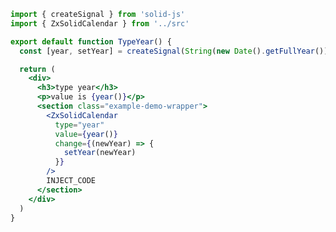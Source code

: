 ```jsx
import { createSignal } from 'solid-js'
import { ZxSolidCalendar } from '../src'

export default function TypeYear() {
  const [year, setYear] = createSignal(String(new Date().getFullYear()))

  return (
    <div>
      <h3>type year</h3>
      <p>value is {year()}</p>
      <section class="example-demo-wrapper">
        <ZxSolidCalendar
          type="year"
          value={year()}
          change={(newYear) => {
            setYear(newYear)
          }}
        />
        INJECT_CODE
      </section>
    </div>
  )
}
```
